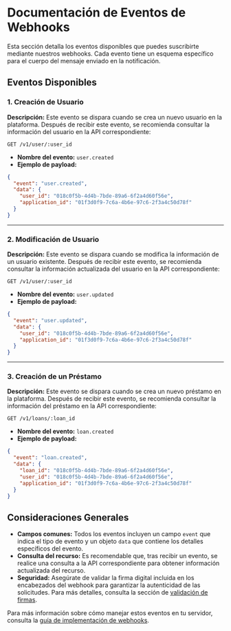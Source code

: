 # Documentación de Eventos de Webhooks

Esta sección detalla los eventos disponibles que puedes suscribirte mediante nuestros webhooks. Cada evento tiene un esquema específico para el cuerpo del mensaje enviado en la notificación.

## Eventos Disponibles

### 1. Creación de Usuario

**Descripción:** Este evento se dispara cuando se crea un nuevo usuario en la plataforma. Después de recibir este evento, se recomienda consultar la información del usuario en la API correspondiente:

`GET /v1/user/:user_id`

- **Nombre del evento:** `user.created`
- **Ejemplo de payload:**

```json
{
  "event": "user.created",
  "data": {
    "user_id": "018c0f5b-4d4b-7bde-89a6-6f2a4d60f56e",
    "application_id": "01f3d0f9-7c6a-4b6e-97c6-2f3a4c50d78f"
  }
}
```

---

### 2. Modificación de Usuario

**Descripción:** Este evento se dispara cuando se modifica la información de un usuario existente. Después de recibir este evento, se recomienda consultar la información actualizada del usuario en la API correspondiente:

`GET /v1/user/:user_id`

- **Nombre del evento:** `user.updated`
- **Ejemplo de payload:**

```json
{
  "event": "user.updated",
  "data": {
    "user_id": "018c0f5b-4d4b-7bde-89a6-6f2a4d60f56e",
    "application_id": "01f3d0f9-7c6a-4b6e-97c6-2f3a4c50d78f"
  }
}
```

---

### 3. Creación de un Préstamo

**Descripción:** Este evento se dispara cuando se crea un nuevo préstamo en la plataforma. Después de recibir este evento, se recomienda consultar la información del préstamo en la API correspondiente:

`GET /v1/loans/:loan_id`

- **Nombre del evento:** `loan.created`
- **Ejemplo de payload:**

```json
{
  "event": "loan.created",
  "data": {
    "loan_id": "018c0f5b-4d4b-7bde-89a6-6f2a4d60f56e",
    "user_id": "018c0f5b-4d4b-7bde-89a6-6f2a4d60f56e",
    "application_id": "01f3d0f9-7c6a-4b6e-97c6-2f3a4c50d78f"
  }
}
```

## Consideraciones Generales

- **Campos comunes:** Todos los eventos incluyen un campo `event` que indica el tipo de evento y un objeto `data` que contiene los detalles específicos del evento.
- **Consulta del recurso:** Es recomendable que, tras recibir un evento, se realice una consulta a la API correspondiente para obtener información actualizada del recurso.
- **Seguridad:** Asegúrate de validar la firma digital incluida en los encabezados del webhook para garantizar la autenticidad de las solicitudes. Para más detalles, consulta la sección de [validación de firmas](./index.mdx).

Para más información sobre cómo manejar estos eventos en tu servidor, consulta la [guía de implementación de webhooks](./index.mdx).
